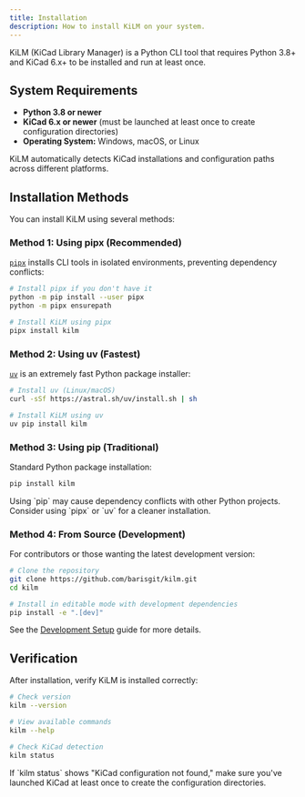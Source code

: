 ```yaml
---
title: Installation
description: How to install KiLM on your system.
---
```



KiLM (KiCad Library Manager) is a Python CLI tool that requires Python 3.8+ and KiCad 6.x+ to be installed and run at least once.

## System Requirements

- **Python 3.8 or newer**
- **KiCad 6.x or newer** (must be launched at least once to create configuration directories)
- **Operating System:** Windows, macOS, or Linux

<Aside type="note">
KiLM automatically detects KiCad installations and configuration paths across different platforms.
</Aside>

## Installation Methods

You can install KiLM using several methods:

### Method 1: Using pipx (Recommended)

[`pipx`](https://pypa.github.io/pipx/) installs CLI tools in isolated environments, preventing dependency conflicts:

```bash
# Install pipx if you don't have it
python -m pip install --user pipx
python -m pipx ensurepath

# Install KiLM using pipx
pipx install kilm
```

### Method 2: Using uv (Fastest)

[`uv`](https://github.com/astral-sh/uv) is an extremely fast Python package installer:

```bash
# Install uv (Linux/macOS)
curl -sSf https://astral.sh/uv/install.sh | sh

# Install KiLM using uv
uv pip install kilm
```

### Method 3: Using pip (Traditional)

Standard Python package installation:

```bash
pip install kilm
```

<Aside type="caution">
Using `pip` may cause dependency conflicts with other Python projects. Consider using `pipx` or `uv` for a cleaner installation.
</Aside>

### Method 4: From Source (Development)

For contributors or those wanting the latest development version:

```bash
# Clone the repository
git clone https://github.com/barisgit/kilm.git
cd kilm

# Install in editable mode with development dependencies
pip install -e ".[dev]"
```

See the [Development Setup](/community/development/) guide for more details.

## Verification

After installation, verify KiLM is installed correctly:

```bash
# Check version
kilm --version

# View available commands
kilm --help

# Check KiCad detection
kilm status
```

<Aside type="tip">
If `kilm status` shows "KiCad configuration not found," make sure you've launched KiCad at least once to create the configuration directories.
</Aside>
